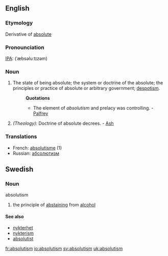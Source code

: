 ==English==
===Etymology===
Derivative of [[absolute]]
===Pronounciation===
[[IPA]]: (ˈæbsəluːtɪzəm)
===Noun===
#The state of being absolute; the system or doctrine of the absolute; the principles or practice of absolute or arbitrary government; [[despotism]].
#:'''Quotations'''
#:*The element of ''absolutism'' and prelacy was controlling. - [[Palfrey]]
#''(Theology):'' Doctrine of absolute decrees. - [[Ash]]
===Translations===
*French: [[absolutisme]] (1)
*Russian: [[абсолютизм]]

==Swedish==
===Noun===
;absolutism
#the principle of [[abstaining]] from [[alcohol]]

====See also====
*[[nykterhet]]
*[[nykterism]]
*[[absolutist]]

[[fr:absolutism]]
[[io:absolutism]]
[[sv:absolutism]]
[[uk:absolutism]]